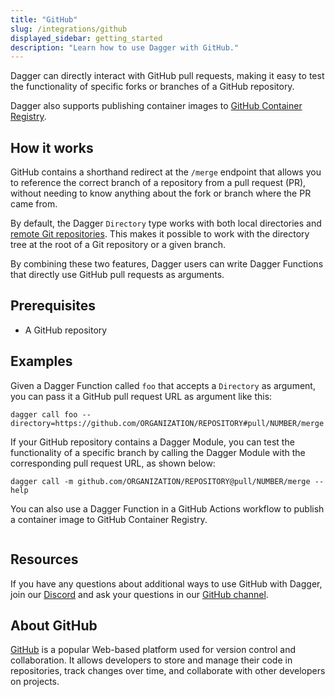 ```yaml
---
title: "GitHub"
slug: /integrations/github
displayed_sidebar: getting_started
description: "Learn how to use Dagger with GitHub."
---
```


Dagger can directly interact with GitHub pull requests, making it easy to test the functionality of specific forks or branches of a GitHub repository.

Dagger also supports publishing container images to [GitHub Container Registry](https://docs.github.com/en/packages/working-with-a-github-packages-registry/working-with-the-container-registry).

## How it works

GitHub contains a shorthand redirect at the `/merge` endpoint that allows you to reference the correct branch of a repository from a pull request (PR), without needing to know anything about the fork or branch where the PR came from.

By default, the Dagger `Directory` type works with both local directories and [remote Git repositories](../extending/remote-repositories.mdx). This makes it possible to work with the directory tree at the root of a Git repository or a given branch.

By combining these two features, Dagger users can write Dagger Functions that directly use GitHub pull requests as arguments.

## Prerequisites

- A GitHub repository

## Examples

Given a Dagger Function called `foo` that accepts a `Directory` as argument, you can pass it a GitHub pull request URL as argument like this:

```shell
dagger call foo --directory=https://github.com/ORGANIZATION/REPOSITORY#pull/NUMBER/merge
```

If your GitHub repository contains a Dagger Module, you can test the functionality of a specific branch by calling the Dagger Module with the corresponding pull request URL, as shown below:

```shell
dagger call -m github.com/ORGANIZATION/REPOSITORY@pull/NUMBER/merge --help
```

You can also use a Dagger Function in a GitHub Actions workflow to publish a container image to GitHub Container Registry.

```yaml title=".github/workflows/dagger.yml" file=./snippets/github-ghcr.yml
```

## Resources

If you have any questions about additional ways to use GitHub with Dagger, join our [Discord](https://discord.gg/dagger-io) and ask your questions in our [GitHub channel](https://discord.com/channels/707636530424053791/1117139064274034809).

## About GitHub

[GitHub](https://github.com/) is a popular Web-based platform used for version control and collaboration. It allows developers to store and manage their code in repositories, track changes over time, and collaborate with other developers on projects.

